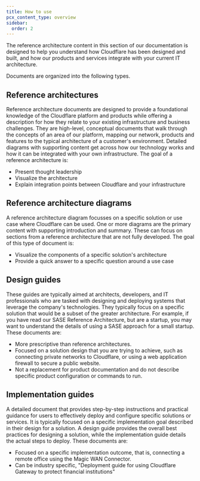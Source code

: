 ```yaml
---
title: How to use
pcx_content_type: overview
sidebar:
  order: 2
---
```



<Description>
	The reference architecture content in this section of our documentation is
	designed to help you understand how Cloudflare has been designed and built,
	and how our products and services integrate with your current IT architecture.

</Description>

Documents are organized into the following types.

## Reference architectures

Reference architecture documents are designed to provide a foundational knowledge of the Cloudflare platform and products while offering a description for how they relate to your existing infrastructure and business challenges. They are high-level, conceptual documents that walk through the concepts of an area of our platform, mapping our network, products and features to the typical architecture of a customer's environment. Detailed diagrams with supporting content get across how our technology works and how it can be integrated with your own infrastructure. The goal of a reference architecture is:

- Present thought leadership
- Visualize the architecture
- Explain integration points between Cloudflare and your infrastructure

## Reference architecture diagrams

A reference architecture diagram focusses on a specific solution or use case where Cloudflare can be used. One or more diagrams are the primary content with supporting introduction and summary. These can focus on sections from a reference architecture that are not fully developed. The goal of this type of document is:

- Visualize the components of a specific solution's architecture
- Provide a quick answer to a specific question around a use case

## Design guides

These guides are typically aimed at architects, developers, and IT professionals who are tasked with designing and deploying systems that leverage the company's technologies. They typically focus on a specific solution that would be a subset of the greater architecture. For example, if you have read our SASE Reference Architecture, but are a startup, you may want to understand the details of using a SASE approach for a small startup. These documents are:

- More prescriptive than reference architectures.
- Focused on a solution design that you are trying to achieve, such as connecting private networks to Cloudflare, or using a web application firewall to secure a public website.
- Not a replacement for product documentation and do not describe specific product configuration or commands to run.

## Implementation guides

A detailed document that provides step-by-step instructions and practical guidance for users to effectively deploy and configure specific solutions or services. It is typically focused on a specific implementation goal described in their design for a solution. A design guide provides the overall best practices for designing a solution, while the implementation guide details the actual steps to deploy. These documents are:

- Focused on a specific implementation outcome, that is, connecting a remote office using the Magic WAN Connector.
- Can be industry specific, "Deployment guide for using Cloudflare Gateway to protect financial institutions"

